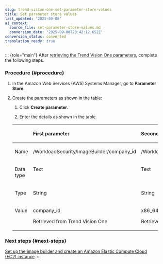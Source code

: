 ```yaml
---
slug: trend-vision-one-set-parameter-store-values
title: Set parameter store values
last_updated: '2025-09-08'
ai_context:
  source_file: set-parameter-store-values.md
  conversion_date: '2025-09-08T23:42:12.652Z'
conversion_status: converted
translation_ready: true
---
```


::: {role="main"}
After [retrieving the Trend Vision One parameters](retrieve-v1-parameters.mdx), complete the following steps.

### Procedure {#procedure}

1.  In the Amazon Web Services (AWS) Systems Manager, go to **Parameter Store**.

2.  Create the parameters as shown in the table:

    1.  Click **Create parameter**.

    2.  Enter the details as shown in the table.

    <table>
    <thead style="text-align: left;">
    <tr>
    <th style="text-align: left;"></th>
    <th style="text-align: left;"><p>First parameter</p></th>
    <th style="text-align: left;"><p>Second parameter</p></th>
    <th style="text-align: left;"><p>Third parameter</p></th>
    <th><p>Fourth parameter</p></th>
    </tr>
    </thead>
    <tbody style="text-align: left;">
    <tr>
    <td style="text-align: left; vertical-align: top;"><p>Name</p></td>
    <td style="text-align: left; vertical-align: top;"><p>/WorkloadSecurity/ImageBuilder/company_id</p></td>
    <td style="text-align: left; vertical-align: top;"><p>/WorkloadSecurity/ImageBuilder/x86_64_xbc_agent_token</p></td>
    <td style="text-align: left; vertical-align: top;"><p>/WorkloadSecurity/ImageBuilder/aarch64_xbc_agent_token</p></td>
    <td><p>/WorkloadSecurity/ImageBuilder/windows_token</p></td>
    </tr>
    <tr>
    <td style="text-align: left; vertical-align: top;"><p>Data type</p></td>
    <td style="text-align: left; vertical-align: top;"><p>Text</p></td>
    <td style="text-align: left; vertical-align: top;"><p>Text</p></td>
    <td style="text-align: left; vertical-align: top;"><p>Text</p></td>
    <td><p>Text</p></td>
    </tr>
    <tr>
    <td style="text-align: left; vertical-align: top;"><p>Type</p></td>
    <td style="text-align: left; vertical-align: top;"><p>String</p></td>
    <td style="text-align: left; vertical-align: top;"><p>String</p></td>
    <td style="text-align: left; vertical-align: top;"><p>String</p></td>
    <td><p>String</p></td>
    </tr>
    <tr>
    <td style="text-align: left; vertical-align: top;"><p>Value</p></td>
    <td style="text-align: left; vertical-align: top;"><p>company_id</p>
    <p>Retrieved from Trend Vision One</p></td>
    <td style="text-align: left; vertical-align: top;"><p>x86_64_xbc_agent_token</p>
    <p>Retrieved from Trend Vision One</p></td>
    <td style="text-align: left; vertical-align: top;"><p>aarch64_xbc_agent_token</p>
    <p>Retrieved from Trend Vision One</p></td>
    <td><p>windows_token</p>
    <p>Retrieved from Trend Vision One</p></td>
    </tr>
    </tbody>
    </table>

### Next steps {#next-steps}

[Set up the image builder and create an Amazon Elastic Compute Cloud (EC2) instance](image-builder-ec2-instance.mdx).
:::
